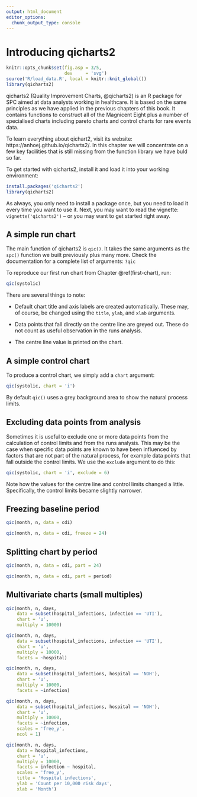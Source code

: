 ```yaml
---
output: html_document
editor_options: 
  chunk_output_type: console
---
```

# Introducing qicharts2 {#qicharts}

```r
knitr::opts_chunk$set(fig.asp = 3/5,
                      dev     = 'svg')
source('R/load_data.R', local = knitr::knit_global())
library(qicharts2)
```

qicharts2 (Quality Improvement Charts, @qicharts2) is an R package for SPC aimed at data analysts working in healthcare. It is based on the same principles as we have applied in the previous chapters of this book. It contains functions to construct all of the Magnicent Eight plus a number of specialised charts including pareto charts and control charts for rare events data.

To learn everything about qichart2, visit its website: https://anhoej.github.io/qicharts2/. In this chapter we will concentrate on a few key facilities that is still missing from the function library we have buld so far.

To get started with qicharts2, install it and load it into your working environment:


```r
install.packages('qicharts2')
library(qicharts2)
```

As always, you only need to install a package once, but you need to load it every time you want to use it. Next, you may want to read the vignette: `vignette('qicharts2')` -- or you may want to get started right away.

## A simple run chart

The main function of qicharts2 is `qic()`. It takes the same arguments as the `spc()` function we built previously plus many more. Check the documentation for a complete list of arguments: `?qic`

To reproduce our first run chart from Chapter \@ref(first-chart), run:

```r
qic(systolic)
```

There are several things to note:

* Default chart title and axis labels are created automatically. These may, of course, be changed using the `title`, `ylab`, and `xlab` arguments.

* Data points that fall directly on the centre line are greyed out. These do not count as useful observation in the runs analysis.

* The centre line value is printed on the chart.

## A simple control chart

To produce a control chart, we simply add a `chart` argument:

```r
qic(systolic, chart = 'i')
```

By default `qic()` uses a grey background area to show the natural process limits.

## Excluding data points from analysis

Sometimes it is useful to exclude one or more data points from the calculation of control limits and from the runs analysis. This may be the case when specific data points are known to have been influenced by factors that are not part of the natural process, for example data points that fall outside the control limits. We use the `exclude` argument to do this:

```r
qic(systolic, chart = 'i', exclude = 6)
```

Note how the values for the centre line and control limits changed a little. Specifically, the control limits became slightly narrower.

## Freezing baseline period

```r
qic(month, n, data = cdi)
```

```r
qic(month, n, data = cdi, freeze = 24)
```

## Splitting chart by period

```r
qic(month, n, data = cdi, part = 24)
```

```r
qic(month, n, data = cdi, part = period)
```

## Multivariate charts (small multiples)

```r
qic(month, n, days, 
    data = subset(hospital_infections, infection == 'UTI'),
    chart = 'u',
    multiply = 10000)
```

```r
qic(month, n, days, 
    data = subset(hospital_infections, infection == 'UTI'),
    chart = 'u',
    multiply = 10000,
    facets = ~hospital)
```

```r
qic(month, n, days, 
    data = subset(hospital_infections, hospital == 'NOH'),
    chart = 'u',
    multiply = 10000,
    facets = ~infection)
```

```r
qic(month, n, days, 
    data = subset(hospital_infections, hospital == 'NOH'),
    chart = 'u',
    multiply = 10000,
    facets = ~infection,
    scales = 'free_y',
    ncol = 1)
```

```r
qic(month, n, days, 
    data = hospital_infections,
    chart = 'u',
    multiply = 10000,
    facets = infection ~ hospital,
    scales = 'free_y',
    title = 'Hospital infections',
    ylab = 'Count per 10,000 risk days',
    xlab = 'Month')
```
